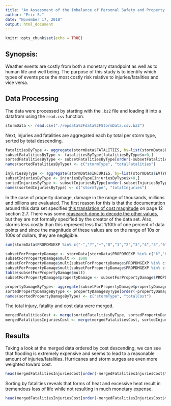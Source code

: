 ```yaml
---
title: "An Assessment of the Imbalance of Personal Safety and Property Loss in Weather Events."
author: "Eric S."
date: "November 17, 2018"
output: html_document
---
```


```r
knitr::opts_chunk$set(echo = TRUE)
```
## Synopsis:

Weather events are costly from both a monetary standpoint as well as to human life and well being.  The purpose of this study is to identify which types of events pose the most costly risk relative to injuries/fatalities and vice versa.  

## Data Processing

The data were processed by starting with the `.bz2` file and loading it into a datafram using the `read.csv` function.

```r
stormData <- read.csv("./repdata%2Fdata%2FStormData.csv.bz2")
```

Next, injuries and fatalities are aggregated each by total per storm type, sorted by total descending.

```r
fatalitiesByType <- aggregate(stormData$FATALITIES, by=list(stormData$EVTYPE), FUN=sum)
subsetFatalitiesByType <- fatalitiesByType[fatalitiesByType$x>0,]
sortedFatalitiesByType <- subsetFatalitiesByType[order(-subsetFatalitiesByType$x),]
names(sortedFatalitiesByType) <- c("stormType", "totalFatalities")

injuriesByType <- aggregate(stormData$INJURIES, by=list(stormData$EVTYPE), FUN=sum)
subsetInjuriesByType <- injuriesByType[injuriesByType$x>0,]
sortedInjuriesByType <- subsetInjuriesByType[order(-subsetInjuriesByType$x),]
names(sortedInjuriesByType) <- c("stormType", "totalInjuries")
```

In the case of property damage, damage in the range of thousands, millions and billions are evaluated. The first reason for this is that the documentation around this data set specifies [this translation of cost magnitude](https://d396qusza40orc.cloudfront.net/repdata%2Fpeer2_doc%2Fpd01016005curr.pdf) on page 12 section 2.7.  There was some [reasearch done to decode the other values](https://github.com/flyingdisc/RepData_PeerAssessment2/blob/master/how-to-handle-PROPDMGEXP.md#how-to-handle-exponent-value-of-propdmgexp-and-cropdmgexp), but they are not formally specified by the creator of the data set.  Also, storms less costly than this represent less that 1/10th of one percent of data points and since the magnitude of these values are on the range of 10s or 100s of dollars, they are negligible.

```r
sum(stormData$PROPDMGEXP %in% c("-","?","+","0","1","2","3","4","5","6","7","8","h","H"))/sum(stormData$PROPDMGEXP %in% c("k","K","m","M","b","B"))
```

```r
subsetForPropertyDamage <- stormData[stormData$PROPDMGEXP %in% c("k","K","m","M","b","B"),]
subsetForPropertyDamage$mult <- 1000
subsetForPropertyDamage$mult[subsetForPropertyDamage$PROPDMGEXP %in% c("m","M")] <- 1000000 
subsetForPropertyDamage$mult[subsetForPropertyDamage$PROPDMGEXP %in% c("b","B")] <- 1000000000 
table(subsetForPropertyDamage$mult)
subsetForPropertyDamage$propertyDamage <- subsetForPropertyDamage$PROPDMG * subsetForPropertyDamage$mult

propertyDamageByType<- aggregate(subsetForPropertyDamage$propertyDamage, by=list(subsetForPropertyDamage$EVTYPE), FUN=sum)
sortedPropertyDamageByType <- propertyDamageByType[order(-propertyDamageByType$x),]
names(sortedPropertyDamageByType) <- c("stormType", "totalCost")

```

The total injury, fatality and cost data were merged.

```r
mergedFatalitiesCost <- merge(sortedFatalitiesByType, sortedPropertyDamageByType, by="stormType", all = TRUE)
mergedFatalitiesInjuriesCost <- merge(mergedFatalitiesCost, sortedInjuriesByType, by="stormType", all = TRUE)
```

## Results

Taking a look at the merged data ordered by cost descending, we can see that flooding is extremely expensive and seems to lead to a reasonable amount of injuries/fatalities.  Hurricanes and storm surges are even more weighted toward cost.
```r
head(mergedFatalitiesInjuriesCost[order(-mergedFatalitiesInjuriesCost$totalCost),], 10)
```

Sorting by fatalities reveals that forms of heat and excessive heat result in tremendous loss of life while not resulting in much monetary expense.

```r
head(mergedFatalitiesInjuriesCost[order(-mergedFatalitiesInjuriesCost$totalFatalities),],10)
```
